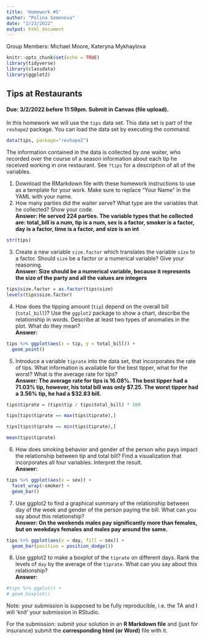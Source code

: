 ```yaml
---
title: 'Homework #5'
author: "Polina Semenova"
date: "2/23/2022"
output: html_document
---
```

Group Members: Michael Moore, Kateryna Mykhaylova<br>

```r
knitr::opts_chunk$set(echo = TRUE)
library(tidyverse)
library(classdata)
library(ggplot2)
```

## Tips at Restaurants
#### Due: 3/2/2022 before 11:59pm. Submit in Canvas (file upload).

In this homework we will use the `tips` data set. This data set is part of the `reshape2` package. You can load the data set by executing the command:
```r
data(tips, package="reshape2")
```
The information contained in the data is collected by one waiter, who recorded over the course of a season information about each tip he received working in one restaurant. See `?tips` for a description of all of the variables. 

1. Download the RMarkdown file with these homework instructions to use as a template for your work.
Make sure to replace "Your Name" in the YAML with your name.
2.  How many parties did the waiter serve? What type are the variables that he collected? Show your code. 
<br> **Answer: He served 224 parties. The variable types that he collected are: total_bill is a num, tip is a num, sex is a factor, smoker is a factor, day is a factor, time is a factor, and size is an int**
```r
str(tips)
```

3. Create a new variable `size.factor` which translates the variable `size` to a factor. Should `size` be a factor or a numerical variable? Give your reasoning.
<br> **Answer: Size should be a numerical variable, because it represents the size of the party and all the values are integers**
```r
tips$size.factor = as.factor(tips$size)
levels(tips$size.factor)
```

4. How does the tipping amount (`tip`) depend on the overall bill (`total_bill`)? Use the `ggplot2` package to show a chart, describe the relationship in words. Describe at least two types of anomalies in the plot. What do they mean? 
<br> **Answer: **
```r
tips %>% ggplot(aes(x = tip, y = total_bill)) +
  geom_point()
```

5. Introduce a variable `tiprate` into the data set, that incorporates the rate of tips. What information is available for the best tipper, what for the worst? What is the average rate for tips?
<br> **Answer: The average rate for tips is 16.08%. The best tipper had a 71.03% tip, however, his total bill was only $7.25. The worst tipper had a 3.56% tip, he had a $32.83 bill.** <br>
```r
tips$tiprate = (tips$tip / tips$total_bill) * 100

tips[tips$tiprate == max(tips$tiprate),]

tips[tips$tiprate == min(tips$tiprate),]

mean(tips$tiprate)
```

6. How does smoking behavior and gender of the person who pays impact the  relationship between tip and total bill? Find a visualization that incorporates all four variables. Interpret the result.
<br> **Answer: ** <br>
```r
tips %>% ggplot(aes(x = sex)) +
  facet_wrap(~smoker) + 
  geom_bar()
```

7. Use ggplot2 to find a graphical summary of the relationship between day of the week and gender of the person paying the bill. What can you say about this relationship?
<br> **Answer: On the weekends males pay significantly more than females, but on weekdays females and males pay around the same.** <br>
```r
tips %>% ggplot(aes(x = day, fill = sex)) +
  geom_bar(position = position_dodge())
```

8. Use ggplot2 to make a boxplot of the `tiprate` on different days. Rank the levels of `day` by the average of the `tiprate`. What can you say about this relationship?
<br> **Answer: ** <br>
```r
#tips %>% ggplot() +
# geom_boxplot()
```

Note: your submission is supposed to be fully reproducible, i.e. the TA and I will 'knit' your submission in RStudio. 

For the submission: submit your solution in an **R Markdown file** and (just for insurance) submit the **corresponding html (or Word)** file with it. 